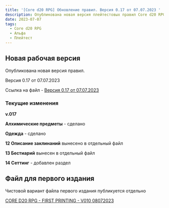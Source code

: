 ```yaml
---
title: '[Core d20 RPG] Обновление правил. Версия 0.17 от 07.07.2023 '
description: Опубликована новая версия плейтестовых правил Core d20 RPG
date: 2023-07-07
tags:
  - Core d20 RPG
  - Альфа
  - Плейтест
---
```


## Новая рабочая версия

Опубликована новая версия правил.

Версия 0.17 от 07.07.2023

Ссылка на файл - [Версия 0.17 от 07.07.2023](https://1drv.ms/w/s!Atcrhwwo1lBA34BK9LraKX-y6kmn0w?e=MRyMBd)

<Link id="core-d20/cored20rpg-v0015-25052023" title="Версия 0.16" />

### Текущие изменения

**v.017** 

**Алхимические предметы** - сделано

**Одежда** - сделано


**12 Описание заклинаний** вынесено в отдельный файл

**13 Бестиарий** вынесен в отдельный файл

**14 Сеттинг** - добавлен раздел

## Файл для первого издания

Чистовой вариант файла первого издания публикуется отдельно

[CORE D20 RPG - FIRST PRINTING - V010 08072023](https://1drv.ms/w/s!Atcrhwwo1lBA34MDRyLh_UII6GCGfQ?e=rF3DlG)